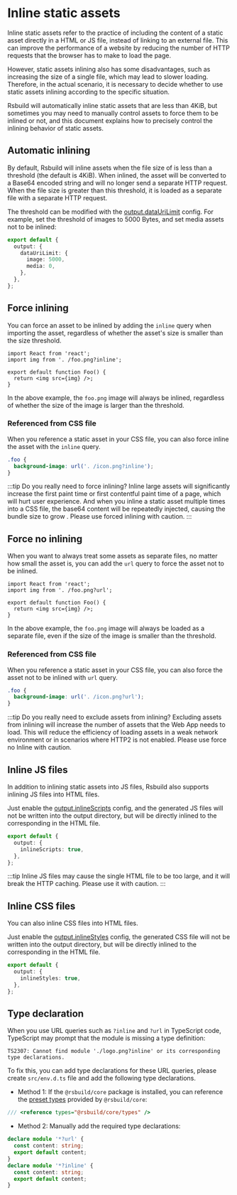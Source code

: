 # Inline static assets

Inline static assets refer to the practice of including the content of a static asset directly in a HTML or JS file, instead of linking to an external file. This can improve the performance of a website by reducing the number of HTTP requests that the browser has to make to load the page.

However, static assets inlining also has some disadvantages, such as increasing the size of a single file, which may lead to slower loading. Therefore, in the actual scenario, it is necessary to decide whether to use static assets inlining according to the specific situation.

Rsbuild will automatically inline static assets that are less than 4KiB, but sometimes you may need to manually control assets to force them to be inlined or not, and this document explains how to precisely control the inlining behavior of static assets.

## Automatic inlining

By default, Rsbuild will inline assets when the file size of is less than a threshold (the default is 4KiB). When inlined, the asset will be converted to a Base64 encoded string and will no longer send a separate HTTP request. When the file size is greater than this threshold, it is loaded as a separate file with a separate HTTP request.

The threshold can be modified with the [output.dataUriLimit](/config/output/data-uri-limit) config. For example, set the threshold of images to 5000 Bytes, and set media assets not to be inlined:

```ts
export default {
  output: {
    dataUriLimit: {
      image: 5000,
      media: 0,
    },
  },
};
```

## Force inlining

You can force an asset to be inlined by adding the `inline` query when importing the asset, regardless of whether the asset's size is smaller than the size threshold.

```tsx
import React from 'react';
import img from '. /foo.png?inline';

export default function Foo() {
  return <img src={img} />;
}
```

In the above example, the `foo.png` image will always be inlined, regardless of whether the size of the image is larger than the threshold.

### Referenced from CSS file

When you reference a static asset in your CSS file, you can also force inline the asset with the `inline` query.

```css
.foo {
  background-image: url('. /icon.png?inline');
}
```

:::tip Do you really need to force inlining?
Inline large assets will significantly increase the first paint time or first contentful paint time of a page, which will hurt user experience. And when you inline a static asset multiple times into a CSS file, the base64 content will be repeatedly injected, causing the bundle size to grow . Please use forced inlining with caution.
:::

## Force no inlining

When you want to always treat some assets as separate files, no matter how small the asset is, you can add the `url` query to force the asset not to be inlined.

```tsx
import React from 'react';
import img from '. /foo.png?url';

export default function Foo() {
  return <img src={img} />;
}
```

In the above example, the `foo.png` image will always be loaded as a separate file, even if the size of the image is smaller than the threshold.

### Referenced from CSS file

When you reference a static asset in your CSS file, you can also force the asset not to be inlined with `url` query.

```css
.foo {
  background-image: url('. /icon.png?url');
}
```

:::tip Do you really need to exclude assets from inlining?
Excluding assets from inlining will increase the number of assets that the Web App needs to load. This will reduce the efficiency of loading assets in a weak network environment or in scenarios where HTTP2 is not enabled. Please use force no Inline with caution.

## Inline JS files

In addition to inlining static assets into JS files, Rsbuild also supports inlining JS files into HTML files.

Just enable the [output.inlineScripts](/config/output/inline-scripts) config, and the generated JS files will not be written into the output directory, but will be directly inlined to the corresponding in the HTML file.

```ts
export default {
  output: {
    inlineScripts: true,
  },
};
```

:::tip
Inline JS files may cause the single HTML file to be too large, and it will break the HTTP caching. Please use it with caution.
:::

## Inline CSS files

You can also inline CSS files into HTML files.

Just enable the [output.inlineStyles](/config/output/inline-styles) config, the generated CSS file will not be written into the output directory, but will be directly inlined to the corresponding in the HTML file.

```ts
export default {
  output: {
    inlineStyles: true,
  },
};
```

## Type declaration

When you use URL queries such as `?inline` and `?url` in TypeScript code, TypeScript may prompt that the module is missing a type definition:

```
TS2307: Cannot find module './logo.png?inline' or its corresponding type declarations.
```

To fix this, you can add type declarations for these URL queries, please create `src/env.d.ts` file and add the following type declarations.

- Method 1: If the `@rsbuild/core` package is installed, you can reference the [preset types](/guide/basic/typescript#preset-types) provided by `@rsbuild/core`:

```ts
/// <reference types="@rsbuild/core/types" />
```

- Method 2: Manually add the required type declarations:

```ts
declare module '*?url' {
  const content: string;
  export default content;
}
declare module '*?inline' {
  const content: string;
  export default content;
}
```
